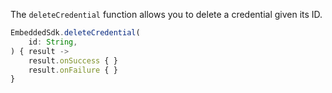 The `deleteCredential` function allows you to delete a credential given its ID.

```javascript
EmbeddedSdk.deleteCredential(
    id: String,
) { result ->
    result.onSuccess { }
    result.onFailure { }
}
```

